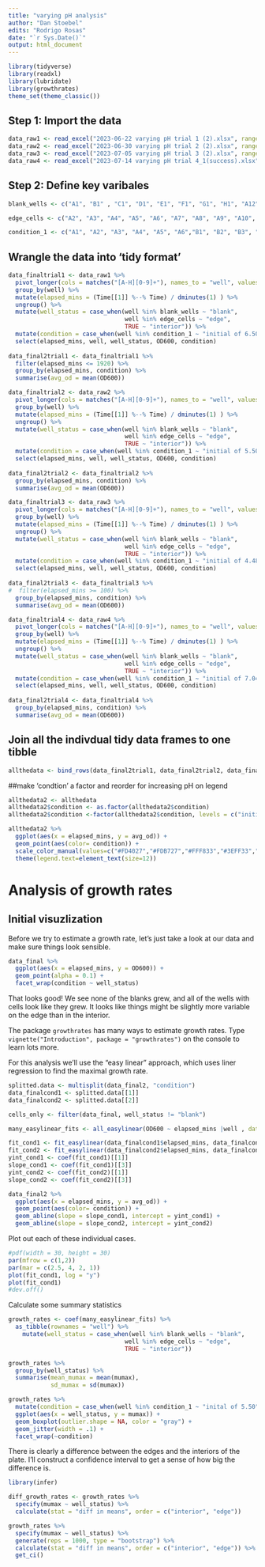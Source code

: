 ```yaml
---
title: "varying pH analysis"
author: "Dan Stoebel"
edits: "Rodrigo Rosas"
date: "`r Sys.Date()`"
output: html_document
---
```


```r
library(tidyverse)
library(readxl)
library(lubridate)
library(growthrates)
theme_set(theme_classic())
```

## Step 1: Import the data

```r
data_raw1 <- read_excel("2023-06-22 varying pH trial 1 (2).xlsx", range = "B28:CU317")
data_raw2 <- read_excel("2023-06-30 varying pH trial 2 (2).xlsx", range = "B28:CU221")
data_raw3 <- read_excel("2023-07-05 varying pH trial 3 (2).xlsx", range = "B28:CU221")
data_raw4 <- read_excel("2023-07-14 varying pH trial 4_1(success).xlsx", range = "B28:CU221")
```

## Step 2: Define key varibales

```r
blank_wells <- c("A1", "B1" , "C1", "D1", "E1", "F1", "G1", "H1", "A12", "B12", "C12", "D12", "E12", "F12","G12", "H12")

edge_cells <- c("A2", "A3", "A4", "A5", "A6", "A7", "A8", "A9", "A10", "A11","H2", "H3", "H4", "H5", "H6", "H7", "H8", "H9", "H10", "H11")

condition_1 <- c("A1", "A2", "A3", "A4", "A5", "A6","B1", "B2", "B3", "B4", "B5", "B6", "C1", "C2", "C3", "C4", "C5", "C6", "D1", "D2", "D3", "D4", "D5", "D6", "E1", "E2", "E3", "E4", "E5", "E6", "F1", "F2", "F3", "F4", "F5", "F6", "G1", "G2", "G3", "G4", "G5", "G6", "H1", "H2", "H3", "H4", "H5", "H6")
```

## Wrangle the data into 'tidy format'

```r
data_finaltrial1 <- data_raw1 %>% 
  pivot_longer(cols = matches("[A-H][0-9]+"), names_to = "well", values_to = "OD600") %>% 
  group_by(well) %>% 
  mutate(elapsed_mins = (Time[[1]] %--% Time) / dminutes(1) ) %>% 
  ungroup() %>%
  mutate(well_status = case_when(well %in% blank_wells ~ "blank",
                                 well %in% edge_cells ~ "edge",
                                 TRUE ~ "interior")) %>%
  mutate(condition = case_when(well %in% condition_1 ~ "initial of 6.50", TRUE ~ "initial of 5.99")) %>%
  select(elapsed_mins, well, well_status, OD600, condition)
  
data_final2trial1 <- data_finaltrial1 %>%
  filter(elapsed_mins <= 1920) %>%
  group_by(elapsed_mins, condition) %>%
  summarise(avg_od = mean(OD600))
```
```r
data_finaltrial2 <- data_raw2 %>% 
  pivot_longer(cols = matches("[A-H][0-9]+"), names_to = "well", values_to = "OD600") %>% 
  group_by(well) %>% 
  mutate(elapsed_mins = (Time[[1]] %--% Time) / dminutes(1) ) %>% 
  ungroup() %>%
  mutate(well_status = case_when(well %in% blank_wells ~ "blank",
                                 well %in% edge_cells ~ "edge",
                                 TRUE ~ "interior")) %>%
  mutate(condition = case_when(well %in% condition_1 ~ "initial of 5.50", TRUE ~ "initial of 5.05")) %>%
  select(elapsed_mins, well, well_status, OD600, condition)
  
data_final2trial2 <- data_finaltrial2 %>%
  group_by(elapsed_mins, condition) %>%
  summarise(avg_od = mean(OD600))
```

```r
data_finaltrial3 <- data_raw3 %>% 
  pivot_longer(cols = matches("[A-H][0-9]+"), names_to = "well", values_to = "OD600") %>% 
  group_by(well) %>% 
  mutate(elapsed_mins = (Time[[1]] %--% Time) / dminutes(1) ) %>% 
  ungroup() %>%
  mutate(well_status = case_when(well %in% blank_wells ~ "blank",
                                 well %in% edge_cells ~ "edge",
                                 TRUE ~ "interior")) %>%
  mutate(condition = case_when(well %in% condition_1 ~ "initial of 4.48", TRUE ~ "initial of 4.07")) %>%
  select(elapsed_mins, well, well_status, OD600, condition)
  
data_final2trial3 <- data_finaltrial3 %>%
#  filter(elapsed_mins >= 100) %>%
  group_by(elapsed_mins, condition) %>%
  summarise(avg_od = mean(OD600))
```

```r
data_finaltrial4 <- data_raw4 %>% 
  pivot_longer(cols = matches("[A-H][0-9]+"), names_to = "well", values_to = "OD600") %>% 
  group_by(well) %>% 
  mutate(elapsed_mins = (Time[[1]] %--% Time) / dminutes(1) ) %>% 
  ungroup() %>%
  mutate(well_status = case_when(well %in% blank_wells ~ "blank",
                                 well %in% edge_cells ~ "edge",
                                 TRUE ~ "interior")) %>%
  mutate(condition = case_when(well %in% condition_1 ~ "initial of 7.04", TRUE ~ "initial of 7.54")) %>%
  select(elapsed_mins, well, well_status, OD600, condition)
  
data_final2trial4 <- data_finaltrial4 %>%
  group_by(elapsed_mins, condition) %>%
  summarise(avg_od = mean(OD600))
```
## Join all the indivdual tidy data frames to one tibble

```r
allthedata <- bind_rows(data_final2trial1, data_final2trial2, data_final2trial3, data_final2trial4)
```

##make 'condtion' a factor and reorder for increasing pH on legend

```r
allthedata2 <- allthedata
allthedata2$condition <- as.factor(allthedata2$condition)
allthedata2$condition <-factor(allthedata2$condition, levels = c("initial of 4.07", "initial of 4.48", "initial of 5.05", "initial of 5.50", "initial of 5.99", "initial of 6.50", "initial of 7.04", "initial of 7.54"))
```

```r
allthedata2 %>%
  ggplot(aes(x = elapsed_mins, y = avg_od)) + 
  geom_point(aes(color= condition)) +
  scale_color_manual(values=c("#FD4027","#FDB727","#FFF833","#3EFF33","#196F3D", "#27FDED", "#0256D4", "#602DC1"))+
  theme(legend.text=element_text(size=12))
```
# Analysis of growth rates

## Initial visuzlization

Before we try to estimate a growth rate, let's just take a look at our data and make sure things look sensible.

```r
data_final %>% 
  ggplot(aes(x = elapsed_mins, y = OD600)) +
  geom_point(alpha = 0.1) +
  facet_wrap(condition ~ well_status)
```
That looks good! We see none of the blanks grew, and all of the wells with cells look like they grew. It looks like things might be slightly more variable on the edge than in the interior.


The package `growthrates` has many ways to estimate growth rates. Type `vignette("Introduction", package = "growthrates")` on the console to learn lots more.

For this analysis we'll use the "easy linear" approach, which uses liner regression to find the maximal growth rate.
```r
splitted.data <- multisplit(data_final2, "condition")
data_finalcond1 <- splitted.data[[1]]
data_finalcond2 <- splitted.data[[2]]
```

```r
cells_only <- filter(data_final, well_status != "blank")

many_easylinear_fits <- all_easylinear(OD600 ~ elapsed_mins |well , data = cells_only)
```

```r
fit_cond1 <- fit_easylinear(data_finalcond1$elapsed_mins, data_finalcond1$avg_od)
fit_cond2 <- fit_easylinear(data_finalcond2$elapsed_mins, data_finalcond2$avg_od)
yint_cond1 <- coef(fit_cond1)[[1]]
slope_cond1 <- coef(fit_cond1)[[3]]
yint_cond2 <- coef(fit_cond2)[[1]]
slope_cond2 <- coef(fit_cond2)[[3]]
```

```r
data_final2 %>%
  ggplot(aes(x = elapsed_mins, y = avg_od)) + 
  geom_point(aes(color= condition)) +
  geom_abline(slope = slope_cond1, intercept = yint_cond1) +
  geom_abline(slope = slope_cond2, intercept = yint_cond2)
```

Plot out each of these individual cases.
```r
#pdf(width = 30, height = 30)
par(mfrow = c(1,2))
par(mar = c(2.5, 4, 2, 1))
plot(fit_cond1, log = "y")
plot(fit_cond1)
#dev.off()
```


Calculate some summary statistics
```r
growth_rates <- coef(many_easylinear_fits) %>% 
  as_tibble(rownames = "well") %>% 
    mutate(well_status = case_when(well %in% blank_wells ~ "blank",
                                 well %in% edge_cells ~ "edge",
                                 TRUE ~ "interior")) 

growth_rates %>% 
  group_by(well_status) %>% 
  summarise(mean_mumax = mean(mumax),
            sd_mumax = sd(mumax))
```


```r
growth_rates %>% 
  mutate(condition = case_when(well %in% condition_1 ~ "inital of 5.50", TRUE ~ "intial of 5.05")) %>%
  ggplot(aes(x = well_status, y = mumax)) +
  geom_boxplot(outlier.shape = NA, color = "gray") +
  geom_jitter(width = .1) +
  facet_wrap(~condition)
```
There is clearly a difference between the edges and the interiors of the plate. I'll construct a confidence interval to get a sense of how big the difference is.

```r
library(infer)

diff_growth_rates <- growth_rates %>% 
  specify(mumax ~ well_status) %>% 
  calculate(stat = "diff in means", order = c("interior", "edge"))

growth_rates %>% 
  specify(mumax ~ well_status) %>% 
  generate(reps = 1000, type = "bootstrap") %>% 
  calculate(stat = "diff in means", order = c("interior", "edge")) %>% 
  get_ci()

```

